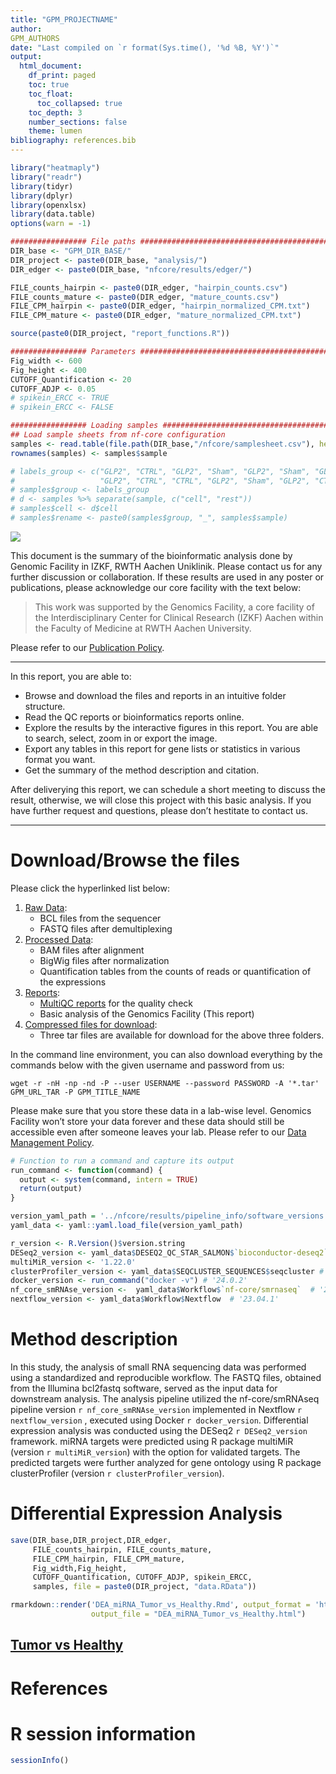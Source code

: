 ```yaml
---
title: "GPM_PROJECTNAME"
author: 
GPM_AUTHORS
date: "Last compiled on `r format(Sys.time(), '%d %B, %Y')`"
output:
  html_document:
    df_print: paged
    toc: true
    toc_float:
      toc_collapsed: true
    toc_depth: 3
    number_sections: false
    theme: lumen
bibliography: references.bib
---
```


```r
library("heatmaply")
library("readr")
library(tidyr)
library(dplyr)
library(openxlsx)
library(data.table)
options(warn = -1)

################# File paths #####################################################
DIR_base <- "GPM_DIR_BASE/"
DIR_project <- paste0(DIR_base, "analysis/")
DIR_edger <- paste0(DIR_base, "nfcore/results/edger/")

FILE_counts_hairpin <- paste0(DIR_edger, "hairpin_counts.csv")
FILE_counts_mature <- paste0(DIR_edger, "mature_counts.csv")
FILE_CPM_hairpin <- paste0(DIR_edger, "hairpin_normalized_CPM.txt")
FILE_CPM_mature <- paste0(DIR_edger, "mature_normalized_CPM.txt")

source(paste0(DIR_project, "report_functions.R"))

################# Parameters #####################################################
Fig_width <- 600
Fig_height <- 400
CUTOFF_Quantification <- 20
CUTOFF_ADJP <- 0.05
# spikein_ERCC <- TRUE
# spikein_ERCC <- FALSE

################# Loading samples ################################################
## Load sample sheets from nf-core configuration
samples <- read.table(file.path(DIR_base,"/nfcore/samplesheet.csv"), header=TRUE, sep = ",")
rownames(samples) <- samples$sample

# labels_group <- c("GLP2", "CTRL", "GLP2", "Sham", "GLP2", "Sham", "GLP2", "CTRL", "Sham",
#                   "GLP2", "CTRL", "CTRL", "GLP2", "Sham", "GLP2", "CTRL", "Sham")
# samples$group <- labels_group
# d <- samples %>% separate(sample, c("cell", "rest"))
# samples$cell <- d$cell
# samples$rename <- paste0(samples$group, "_", samples$sample)

```


![](https://www.medizin.rwth-aachen.de/global/show_document.asp?id=aaaaaaaaaawfyoe)

This document is the summary of the bioinformatic analysis done by Genomic Facility in IZKF, RWTH Aachen Uniklinik. Please contact us for any further discussion or collaboration. If these results are used in any poster or publications, please acknowledge our core facility with the text below:

> This work was supported by the Genomics Facility, a core facility of the Interdisciplinary Center for Clinical Research (IZKF) Aachen within the Faculty of Medicine at RWTH Aachen University.

Please refer to our [Publication Policy](https://genomics.rwth-aachen.de/services/publication-policy/).


***

In this report, you are able to:

* Browse and download the files and reports in an intuitive folder structure.
* Read the QC reports or bioinformatics reports online.
* Explore the results by the interactive figures in this report. You are able to search, select, zoom in or export the image.
* Export any tables in this report for gene lists or statistics in various format you want.
* Get the summary of the method description and citation.

After deliverying this report, we can schedule a short meeting to discuss the result, otherwise, we will close this project with this basic analysis. If you have further request and questions, please don't hestitate to contact us. 

***

# Download/Browse the files

Please click the hyperlinked list below:

1. [Raw Data](GPM_URL_1_Raw_data): 
    * BCL files from the sequencer
    * FASTQ files after demultiplexing
2. [Processed Data](GPM_URL_2_Processed_data): 
    * BAM files after alignment
    * BigWig files after normalization
    * Quantification tables from the counts of reads or quantification of the expressions
3. [Reports](GPM_URL_3_Reports):
    * [MultiQC reports](GPM_URL_2_Processed_data/nfcore_smrnaseq_results/multiqc/multiqc_report.html) for the quality check
    * Basic analysis of the Genomics Facility (This report)
4. [Compressed files for download](GPM_URL_TAR):
    * Three tar files are available for download for the above three folders.
  
In the command line environment, you can also download everything by the commands below with the given username and password from us:

```
wget -r -nH -np -nd -P --user USERNAME --password PASSWORD -A '*.tar' GPM_URL_TAR -P GPM_TITLE_NAME 
```

Please make sure that you store these data in a lab-wise level. Genomics Facility won't store your data forever and these data should still be accessible even after someone leaves your lab. Please refer to our [Data Management Policy](https://genomics.rwth-aachen.de/services/data-management-policy/).

```r
# Function to run a command and capture its output
run_command <- function(command) {
  output <- system(command, intern = TRUE)
  return(output)
}

version_yaml_path = '../nfcore/results/pipeline_info/software_versions.yml'
yaml_data <- yaml::yaml.load_file(version_yaml_path)

r_version <- R.Version()$version.string
DESeq2_version <- yaml_data$DESEQ2_QC_STAR_SALMON$`bioconductor-deseq2`  # 'v.1.38.0'
multiMiR_version <- '1.22.0'
clusterProfiler_version <- yaml_data$SEQCLUSTER_SEQUENCES$seqcluster # '3.17'
docker_version <- run_command("docker -v") # '24.0.2'
nf_core_smRNAse_version <-  yaml_data$Workflow$`nf-core/smrnaseq`  # '2.2.1'
nextflow_version <- yaml_data$Workflow$Nextflow  # '23.04.1'
```

# Method description

In this study, the analysis of small RNA sequencing data was performed using a standardized and reproducible workflow. The FASTQ files, obtained from the Illumina bcl2fastq software, served as the input data for downstream analysis. The analysis pipeline utilized the nf-core/smRNAseq pipeline version `r nf_core_smRNAse_version`  implemented in Nextflow `r nextflow_version` , executed using Docker `r docker_version`.
Differential expression analysis was conducted using the DESeq2 `r DESeq2_version` framework. miRNA targets were predicted using R package multiMiR (version `r multiMiR_version`) with the option for validated targets. The predicted targets were further analyzed for gene ontology using R package clusterProfiler (version `r clusterProfiler_version`).

# Differential Expression Analysis

```r
save(DIR_base,DIR_project,DIR_edger,
     FILE_counts_hairpin, FILE_counts_mature,
     FILE_CPM_hairpin, FILE_CPM_mature,
     Fig_width,Fig_height,
     CUTOFF_Quantification, CUTOFF_ADJP, spikein_ERCC,
     samples, file = paste0(DIR_project, "data.RData"))

rmarkdown::render('DEA_miRNA_Tumor_vs_Healthy.Rmd', output_format = 'html_document',
                  output_file = "DEA_miRNA_Tumor_vs_Healthy.html")
```

## [Tumor vs Healthy](DEA_miRNA_Tumor_vs_Healthy.html)


# References

<div id="refs"></div>


# R session information

```r
sessionInfo()
```